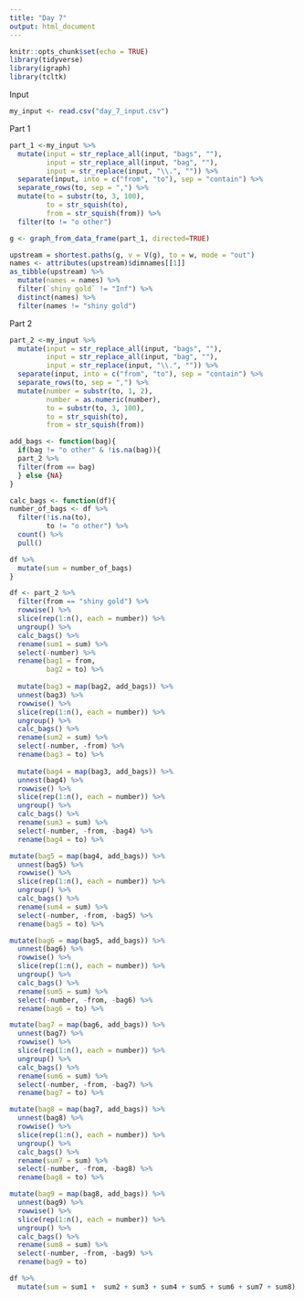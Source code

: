 ```yaml
---
title: "Day 7"
output: html_document
---
```


```r
knitr::opts_chunk$set(echo = TRUE)
library(tidyverse)
library(igraph)
library(tcltk)
```

Input
```r
my_input <- read.csv("day_7_input.csv")
```

Part 1
```r
part_1 <-my_input %>% 
  mutate(input = str_replace_all(input, "bags", ""),
         input = str_replace_all(input, "bag", ""),
         input = str_replace(input, "\\.", "")) %>% 
  separate(input, into = c("from", "to"), sep = "contain") %>% 
  separate_rows(to, sep = ",") %>% 
  mutate(to = substr(to, 3, 100),
         to = str_squish(to),
         from = str_squish(from)) %>% 
  filter(to != "o other")

g <- graph_from_data_frame(part_1, directed=TRUE)

upstream = shortest.paths(g, v = V(g), to = w, mode = "out") 
names <- attributes(upstream)$dimnames[[1]]
as_tibble(upstream) %>% 
  mutate(names = names) %>% 
  filter(`shiny gold` != "Inf") %>% 
  distinct(names) %>% 
  filter(names != "shiny gold")
```

Part 2
```r
part_2 <-my_input %>% 
  mutate(input = str_replace_all(input, "bags", ""),
         input = str_replace_all(input, "bag", ""),
         input = str_replace(input, "\\.", "")) %>% 
  separate(input, into = c("from", "to"), sep = "contain") %>% 
  separate_rows(to, sep = ",") %>% 
  mutate(number = substr(to, 1, 2),
         number = as.numeric(number),
         to = substr(to, 3, 100),
         to = str_squish(to),
         from = str_squish(from))

add_bags <- function(bag){
  if(bag != "o other" & !is.na(bag)){
  part_2 %>% 
  filter(from == bag)
  } else {NA}
}

calc_bags <- function(df){
number_of_bags <- df %>% 
  filter(!is.na(to),
         to != "o other") %>% 
  count() %>% 
  pull()

df %>% 
  mutate(sum = number_of_bags)
}

df <- part_2 %>% 
  filter(from == "shiny gold") %>% 
  rowwise() %>% 
  slice(rep(1:n(), each = number)) %>% 
  ungroup() %>% 
  calc_bags() %>% 
  rename(sum1 = sum) %>% 
  select(-number) %>% 
  rename(bag1 = from,
         bag2 = to) %>% 
  
  mutate(bag3 = map(bag2, add_bags)) %>% 
  unnest(bag3) %>% 
  rowwise() %>% 
  slice(rep(1:n(), each = number)) %>% 
  ungroup() %>% 
  calc_bags() %>% 
  rename(sum2 = sum) %>% 
  select(-number, -from) %>% 
  rename(bag3 = to) %>% 
  
  mutate(bag4 = map(bag3, add_bags)) %>% 
  unnest(bag4) %>% 
  rowwise() %>% 
  slice(rep(1:n(), each = number)) %>% 
  ungroup() %>% 
  calc_bags() %>% 
  rename(sum3 = sum) %>% 
  select(-number, -from, -bag4) %>% 
  rename(bag4 = to) %>% 

mutate(bag5 = map(bag4, add_bags)) %>% 
  unnest(bag5) %>% 
  rowwise() %>% 
  slice(rep(1:n(), each = number)) %>% 
  ungroup() %>% 
  calc_bags() %>% 
  rename(sum4 = sum) %>% 
  select(-number, -from, -bag5) %>% 
  rename(bag5 = to) %>% 

mutate(bag6 = map(bag5, add_bags)) %>% 
  unnest(bag6) %>% 
  rowwise() %>% 
  slice(rep(1:n(), each = number)) %>% 
  ungroup() %>% 
  calc_bags() %>% 
  rename(sum5 = sum) %>% 
  select(-number, -from, -bag6) %>% 
  rename(bag6 = to) %>% 

mutate(bag7 = map(bag6, add_bags)) %>% 
  unnest(bag7) %>% 
  rowwise() %>% 
  slice(rep(1:n(), each = number)) %>% 
  ungroup() %>% 
  calc_bags() %>% 
  rename(sum6 = sum) %>% 
  select(-number, -from, -bag7) %>% 
  rename(bag7 = to) %>% 

mutate(bag8 = map(bag7, add_bags)) %>% 
  unnest(bag8) %>% 
  rowwise() %>% 
  slice(rep(1:n(), each = number)) %>% 
  ungroup() %>% 
  calc_bags() %>% 
  rename(sum7 = sum) %>% 
  select(-number, -from, -bag8) %>% 
  rename(bag8 = to) %>% 

mutate(bag9 = map(bag8, add_bags)) %>% 
  unnest(bag9) %>% 
  rowwise() %>% 
  slice(rep(1:n(), each = number)) %>% 
  ungroup() %>% 
  calc_bags() %>% 
  rename(sum8 = sum) %>% 
  select(-number, -from, -bag9) %>% 
  rename(bag9 = to)

df %>% 
  mutate(sum = sum1 +  sum2 + sum3 + sum4 + sum5 + sum6 + sum7 + sum8)
```


